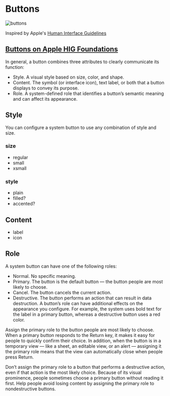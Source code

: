 
<Meta title="Components/Atoms/Button/Intro" />

# Buttons
![buttons](images/buttons-intro_2x.png)

Inspired by Apple's [Human Interface Guidelines](https://developer.apple.com/design/human-interface-guidelines/)

## [Buttons on Apple HIG Foundations](https://developer.apple.com/design/human-interface-guidelines/components/menus-and-actions/buttons)

In general, a button combines three attributes to clearly communicate its function:

- Style. A visual style based on size, color, and shape.
- Content. The symbol (or interface icon), text label, or both that a button displays to convey its purpose.
- Role. A system-defined role that identifies a button’s semantic meaning and can affect its appearance.

## Style
You can configure a system button to use any combination of style and size.

### size
- regular
- small
- xsmall

### style
- plain
- filled?
- accented?

## Content
- label
- icon

## Role
A system button can have one of the following roles:

- Normal. No specific meaning.
- Primary. The button is the default button — the button people are most likely to choose.
- Cancel. The button cancels the current action.
- Destructive. The button performs an action that can result in data destruction.
A button’s role can have additional effects on the appearance you configure. For example, the system uses bold text for the label in a primary button, whereas a destructive button uses a red color.

Assign the primary role to the button people are most likely to choose. When a primary button responds to the Return key, it makes it easy for people to quickly confirm their choice. In addition, when the button is in a temporary view — like a sheet, an editable view, or an alert — assigning it the primary role means that the view can automatically close when people press Return.

Don’t assign the primary role to a button that performs a destructive action, even if that action is the most likely choice. Because of its visual prominence, people sometimes choose a primary button without reading it first. Help people avoid losing content by assigning the primary role to nondestructive buttons.